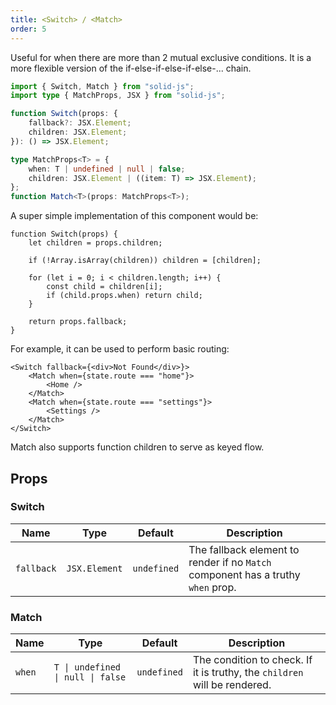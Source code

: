 ```yaml
---
title: <Switch> / <Match>
order: 5
---
```


Useful for when there are more than 2 mutual exclusive conditions. It is a more flexible version of the if-else-if-else-if-else-... chain.

```ts
import { Switch, Match } from "solid-js";
import type { MatchProps, JSX } from "solid-js";

function Switch(props: {
	fallback?: JSX.Element;
	children: JSX.Element;
}): () => JSX.Element;

type MatchProps<T> = {
	when: T | undefined | null | false;
	children: JSX.Element | ((item: T) => JSX.Element);
};
function Match<T>(props: MatchProps<T>);
```

A super simple implementation of this component would be:

```tsx
function Switch(props) {
	let children = props.children;

	if (!Array.isArray(children)) children = [children];

	for (let i = 0; i < children.length; i++) {
		const child = children[i];
		if (child.props.when) return child;
	}

	return props.fallback;
}
```

For example, it can be used to perform basic routing:

```tsx
<Switch fallback={<div>Not Found</div>}>
	<Match when={state.route === "home"}>
		<Home />
	</Match>
	<Match when={state.route === "settings"}>
		<Settings />
	</Match>
</Switch>
```

Match also supports function children to serve as keyed flow.

## Props

### Switch

| Name       | Type          | Default     | Description                                                                      |
| ---------- | ------------- | ----------- | -------------------------------------------------------------------------------- |
| `fallback` | `JSX.Element` | `undefined` | The fallback element to render if no `Match` component has a truthy `when` prop. |

### Match

| Name   | Type                              | Default     | Description                                                               |
| ------ | --------------------------------- | ----------- | ------------------------------------------------------------------------- |
| `when` | `T \| undefined \| null \| false` | `undefined` | The condition to check. If it is truthy, the `children` will be rendered. |
